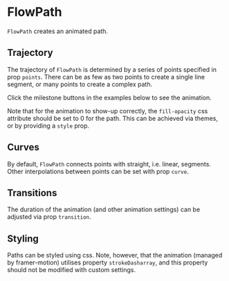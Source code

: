 
<Meta title="Addons/Annotation/Flowchart/FlowPath" />

# FlowPath


`FlowPath` creates an animated path.

<ArgsTable of={FlowPath} />

## Trajectory

The trajectory of `FlowPath` is determined by a series of points specified in prop `points`. There can be as few as two points to create a single line segment, or many points to create a complex path.

Click the milestone buttons in the examples below to see the animation.

<Canvas>
    <Story name="simple line">
        <FlowMilestones
            points={[
                ['A', 80],
                ['D', 80],
            ]}
        />
    </Story>
    <Story name="complex line">
        <FlowMilestones
            points={[
                ['A', 80],
                ['D', 80],
                ['D', 20],
                ['B', 20],
                ['B', 70],
            ]}
            style={{ fillOpacity: 0 }}
        />
    </Story>
</Canvas>

Note that for the animation to show-up correctly, the `fill-opacity` css attribute should be set to 0 for the path.
This can be achieved via themes, or by providing a `style` prop.

## Curves

By default, `FlowPath` connects points with straight, i.e. linear, segments. Other interpolations between points can be set with prop `curve`.

<Canvas>
    <Story name="natural curve">
        <FlowMilestones
            points={[
                ['A', 80],
                ['D', 80],
                ['D', 20],
                ['B', 20],
                ['B', 70],
            ]}
            curve={'Natural'}
        />
    </Story>
</Canvas>

## Transitions

The duration of the animation (and other animation settings) can be adjusted via prop `transition`.

<Canvas>
    <Story name="slow transition">
        <FlowMilestones
            points={[
                ['A', 80],
                ['D', 80],
                ['D', 20],
                ['B', 20],
                ['B', 70],
            ]}
            curve={'Natural'}
            transition={{ pathLength: { duration: 3 } }}
        />
    </Story>
</Canvas>

## Styling

Paths can be styled using css. Note, however, that the animation (managed by framer-motion) utilises property `strokeDasharray`, and this property should not be modified with custom settings.
